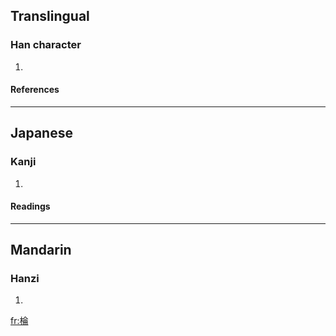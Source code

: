 ==Translingual==
===Han character===
{{Han char|rn=75|rad=木|as=08|sn=12|four=4892<sub>7</sub>|canj=木人一月 (DOMB)}}
# {{defn|Han|sort=木08}}
====References====
{{Han ref|kx=0531.210|dkj=14916|dj=0920.060|hdz=21235.030|uh=68C6|ud=26822|bh=D9C3|bd=55747}}

----
==Japanese==
===Kanji===
{{ja-kanji|grade=|rs=木08}}
# {{defn|Japanese}} 
====Readings====
{{ja-readings|on=[[りん]] (rin)|kun=}}

----
==Mandarin==
===Hanzi===
{{cmn-hanzi|pin=[[zhūn]] (zhun1)|wg=chun<sup>1</sup>}}
# {{defn|Mandarin}}

[[fr:棆]]